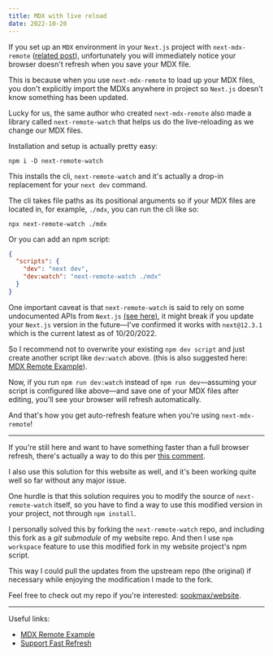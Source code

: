 ```yaml
---
title: MDX with live reload
date: 2022-10-20
---
```


If you set up an `MDX` environment in your `Next.js` project with `next-mdx-remote` ([related post](/post/setup-mdx-with-nextjs)), unfortunately you will immediately notice your browser doesn't refresh when you save your MDX file.

This is because when you use `next-mdx-remote` to load up your MDX files, you don't explicitly import the MDXs anywhere in project so `Next.js` doesn't know something has been updated.

Lucky for us, the same author who created `next-mdx-remote` also made a library called `next-remote-watch` that helps us do the live-reloading as we change our MDX files.

Installation and setup is actually pretty easy:

```
npm i -D next-remote-watch
```

This installs the cli, `next-remote-watch` and it's actually a drop-in replacement for your `next dev` command.

The cli takes file paths as its positional arguments so if your MDX files are located in, for example, `./mdx`, you can run the cli like so:

```
npx next-remote-watch ./mdx
```

Or you can add an npm script:

```json title="package.json"
{
  "scripts": {
    "dev": "next dev",
    "dev:watch": "next-remote-watch ./mdx"
  }
}
```

One important caveat is that `next-remote-watch` is said to rely on some undocumented APIs from `Next.js` [(see here)](https://github.com/hashicorp/next-remote-watch#important-warnings-and-caveats), it might break if you update your `Next.js` version in the future&mdash;I've confirmed it works with `next@12.3.1` which is the current latest as of 10/20/2022.

So I recommend not to overwrite your existing `npm dev script` and just create another script like `dev:watch` above. (this is also suggested here: [MDX Remote Example](https://github.com/vercel/next.js/tree/canary/examples/with-mdx-remote#mdx-remote-example)).

Now, if you run `npm run dev:watch` instead of `npm run dev`&mdash;assuming your script is configured like above&mdash;and save one of your MDX files after editing, you'll see your browser will refresh automatically.

And that's how you get auto-refresh feature when you're using `next-mdx-remote`!

---

If you're still here and want to have something faster than a full browser refresh, there's actually a way to do this per [this comment](https://github.com/hashicorp/next-remote-watch/issues/42#issue-1362425425).

I also use this solution for this website as well, and it's been working quite well so far without any major issue.

One hurdle is that this solution requires you to modify the source of `next-remote-watch` itself, so you have to find a way to use this modified version in your project, not through `npm install`.

I personally solved this by forking the `next-remote-watch` repo, and including this fork as a _git submodule_ of my website repo. And then I use `npm workspace` feature to use this modified fork in my website project's npm script.

This way I could pull the updates from the upstream repo (the original) if necessary while enjoying the modification I made to the fork.

Feel free to check out my repo if you're interested: [sookmax/website](https://github.com/sookmax/website).

---

Useful links:

- [MDX Remote Example](https://github.com/vercel/next.js/tree/canary/examples/with-mdx-remote#mdx-remote-example)
- [Support Fast Refresh](https://github.com/hashicorp/next-remote-watch/issues/42#issue-1362425425)
